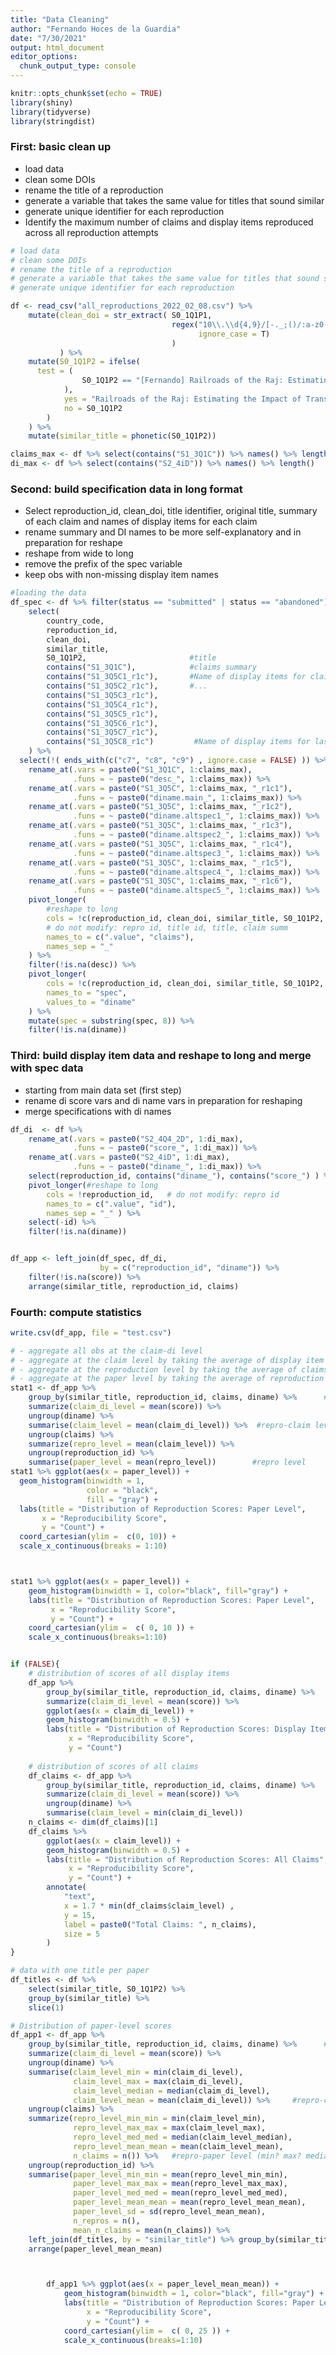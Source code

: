 ```yaml
---
title: "Data Cleaning"
author: "Fernando Hoces de la Guardia"
date: "7/30/2021"
output: html_document
editor_options: 
  chunk_output_type: console
---
```


```r
knitr::opts_chunk$set(echo = TRUE)
library(shiny)
library(tidyverse)
library(stringdist)
```

### First: basic clean up  
- load data  
- clean some DOIs  
- rename the title of a reproduction  
- generate a variable that takes the same value for titles that sound similar  
- generate unique identifier for each reproduction  
- Identify the maximum number of claims and display items reproduced across all reproduction attempts



```r
# load data
# clean some DOIs
# rename the title of a reproduction
# generate a variable that takes the same value for titles that sound similar
# generate unique identifier for each reproduction

df <- read_csv("all_reproductions_2022_02_08.csv") %>%
    mutate(clean_doi = str_extract( S0_1Q1P1,
                                    regex("10\\.\\d{4,9}/[-._;()/:a-z0-9]+$",   #Explain regex
                                          ignore_case = T) 
                                    )
           ) %>%
    mutate(S0_1Q1P2 = ifelse(
      test = (
                S0_1Q1P2 == "[Fernando] Railroads of the Raj: Estimating the Impact of Transportation Infrastructure"
            ),
            yes = "Railroads of the Raj: Estimating the Impact of Transportation Infrastructure",
            no = S0_1Q1P2
        )
    ) %>%
    mutate(similar_title = phonetic(S0_1Q1P2)) 

claims_max <- df %>% select(contains("S1_3Q1C")) %>% names() %>% length()
di_max <- df %>% select(contains("S2_4iD")) %>% names() %>% length()

```


### Second: build specification data in long format 
- Select reproduction_id, clean_doi, title identifier, original title, summary of each claim and names of display items for each claim
- rename summary and DI names to be more self-explanatory and in preparation for reshape
- reshape from wide to long
- remove the prefix of the spec variable
- keep obs with non-missing display item names

```r

#loading the data
df_spec <- df %>% filter(status == "submitted" | status == "abandoned") %>%
    select(
        country_code,
        reproduction_id,
        clean_doi,
        similar_title,
        S0_1Q1P2,                       #title
        contains("S1_3Q1C"),            #claims summary
        contains("S1_3Q5C1_r1c"),       #Name of display items for claim 1
        contains("S1_3Q5C2_r1c"),       #...
        contains("S1_3Q5C3_r1c"),
        contains("S1_3Q5C4_r1c"),
        contains("S1_3Q5C5_r1c"),
        contains("S1_3Q5C6_r1c"),
        contains("S1_3Q5C7_r1c"),
        contains("S1_3Q5C8_r1c")         #Name of display items for last claim 
    ) %>% 
  select(!( ends_with(c("c7", "c8", "c9") , ignore.case = FALSE) )) %>% 
    rename_at(.vars = paste0("S1_3Q1C", 1:claims_max),
              .funs = ~ paste0("desc_", 1:claims_max)) %>% 
    rename_at(.vars = paste0("S1_3Q5C", 1:claims_max, "_r1c1"),
              .funs = ~ paste0("diname.main_", 1:claims_max)) %>% 
    rename_at(.vars = paste0("S1_3Q5C", 1:claims_max, "_r1c2"),
              .funs = ~ paste0("diname.altspec1_", 1:claims_max)) %>% 
    rename_at(.vars = paste0("S1_3Q5C", 1:claims_max, "_r1c3"),
              .funs = ~ paste0("diname.altspec2_", 1:claims_max)) %>% 
    rename_at(.vars = paste0("S1_3Q5C", 1:claims_max, "_r1c4"),
              .funs = ~ paste0("diname.altspec3_", 1:claims_max)) %>% 
    rename_at(.vars = paste0("S1_3Q5C", 1:claims_max, "_r1c5"),
              .funs = ~ paste0("diname.altspec4_", 1:claims_max)) %>% 
    rename_at(.vars = paste0("S1_3Q5C", 1:claims_max, "_r1c6"),
              .funs = ~ paste0("diname.altspec5_", 1:claims_max)) %>% 
    pivot_longer(
        #reshape to long
        cols = !c(reproduction_id, clean_doi, similar_title, S0_1Q1P2, country_code),
        # do not modify: repro id, title id, title, claim summ
        names_to = c(".value", "claims"),
        names_sep = "_"
    ) %>% 
    filter(!is.na(desc)) %>% 
    pivot_longer(
        cols = !c(reproduction_id, clean_doi, similar_title, S0_1Q1P2, claims, desc, country_code),
        names_to = "spec", 
        values_to = "diname"    
    ) %>% 
    mutate(spec = substring(spec, 8)) %>% 
    filter(!is.na(diname)) 

```



### Third: build display item data and reshape to long and merge with spec data  
- starting from main data set (first step)
- rename di score vars and di name vars in preparation for reshaping
- merge specifications with di names

```r
df_di  <- df %>%
    rename_at(.vars = paste0("S2_4Q4_2D", 1:di_max),
              .funs = ~ paste0("score_", 1:di_max)) %>% 
    rename_at(.vars = paste0("S2_4iD", 1:di_max),
              .funs = ~ paste0("diname_", 1:di_max)) %>% 
    select(reproduction_id, contains("diname_"), contains("score_") ) %>% 
    pivot_longer(#reshape to long
        cols = !reproduction_id,   # do not modify: repro id
        names_to = c(".value", "id"),
        names_sep = "_" ) %>%  
    select(-id) %>% 
    filter(!is.na(diname)) 


df_app <- left_join(df_spec, df_di, 
                    by = c("reproduction_id", "diname")) %>% 
    filter(!is.na(score)) %>% 
    arrange(similar_title, reproduction_id, claims)

```


### Fourth: compute statistics 


```r

write.csv(df_app, file = "test.csv")

# - aggregate all obs at the claim-di level
# - aggregate at the claim level by taking the average of display item (one per di)
# - aggregate at the reproduction level by taking the average of claims (one per claim)
# - aggregate at the paper level by taking the average of reproduction (one per repro)
stat1 <- df_app %>% 
    group_by(similar_title, reproduction_id, claims, diname) %>%      #repro-claim-di level (min? max? median? it should not matter)
    summarize(claim_di_level = mean(score)) %>% 
    ungroup(diname) %>% 
    summarise(claim_level = mean(claim_di_level)) %>%  #repro-claim level (min? max? median?)
    ungroup(claims) %>% 
    summarize(repro_level = mean(claim_level)) %>% 
    ungroup(reproduction_id) %>% 
    summarise(paper_level = mean(repro_level))        #repro level 
stat1 %>% ggplot(aes(x = paper_level)) +
  geom_histogram(binwidth = 1,
                 color = "black",
                 fill = "gray") +
  labs(title = "Distribution of Reproduction Scores: Paper Level",
       x = "Reproducibility Score",
       y = "Count") +
  coord_cartesian(ylim =  c(0, 10)) +
  scale_x_continuous(breaks = 1:10)



stat1 %>% ggplot(aes(x = paper_level)) + 
    geom_histogram(binwidth = 1, color="black", fill="gray") +
    labs(title = "Distribution of Reproduction Scores: Paper Level", 
         x = "Reproducibility Score", 
         y = "Count") +
    coord_cartesian(ylim =  c( 0, 10 )) +
    scale_x_continuous(breaks=1:10)


if (FALSE){
    # distribution of scores of all display items
    df_app %>% 
        group_by(similar_title, reproduction_id, claims, diname) %>%      #repro-claim-di level (min? max? median? it should not matter)
        summarize(claim_di_level = mean(score)) %>% 
        ggplot(aes(x = claim_di_level)) + 
        geom_histogram(binwidth = 0.5) +
        labs(title = "Distribution of Reproduction Scores: Display Items", 
             x = "Reproducibility Score", 
             y = "Count") 
    
    # distribution of scores of all claims
    df_claims <- df_app %>% 
        group_by(similar_title, reproduction_id, claims, diname) %>%      #repro-claim-di level (min? max? median? it should not matter)
        summarize(claim_di_level = mean(score)) %>% 
        ungroup(diname) %>% 
        summarise(claim_level = min(claim_di_level))
    n_claims <- dim(df_claims)[1]
    df_claims %>% 
        ggplot(aes(x = claim_level)) + 
        geom_histogram(binwidth = 0.5) +
        labs(title = "Distribution of Reproduction Scores: All Claims", 
             x = "Reproducibility Score", 
             y = "Count") +
        annotate(
            "text",
            x = 1.7 * min(df_claims$claim_level) ,
            y = 15,
            label = paste0("Total Claims: ", n_claims),
            size = 5
        ) 
}

# data with one title per paper
df_titles <- df %>% 
    select(similar_title, S0_1Q1P2) %>% 
    group_by(similar_title) %>% 
    slice(1)

# Distribution of paper-level scores
df_app1 <- df_app %>% 
    group_by(similar_title, reproduction_id, claims, diname) %>%      #agg at repro-claim-di level (min? max? median? it should not matter)
    summarize(claim_di_level = mean(score)) %>% 
    ungroup(diname) %>% 
    summarise(claim_level_min = min(claim_di_level), 
              claim_level_max = max(claim_di_level), 
              claim_level_median = median(claim_di_level), 
              claim_level_mean = mean(claim_di_level)) %>%     #repro-claim level (min? max? median? across DIs)
    ungroup(claims) %>% 
    summarize(repro_level_min_min = min(claim_level_min),
              repro_level_max_max = max(claim_level_max),
              repro_level_med_med = median(claim_level_median),
              repro_level_mean_mean = mean(claim_level_mean),
              n_claims = n()) %>%   #repro-paper level (min? max? median? across claims)
    ungroup(reproduction_id) %>% 
    summarise(paper_level_min_min = mean(repro_level_min_min), 
              paper_level_max_max = mean(repro_level_max_max), 
              paper_level_med_med = mean(repro_level_med_med), 
              paper_level_mean_mean = mean(repro_level_mean_mean), 
              paper_level_sd = sd(repro_level_mean_mean), 
              n_repros = n(), 
              mean_n_claims = mean(n_claims)) %>% 
    left_join(df_titles, by = "similar_title") %>% group_by(similar_title) %>%
    arrange(paper_level_mean_mean) 



        df_app1 %>% ggplot(aes(x = paper_level_mean_mean)) + 
            geom_histogram(binwidth = 1, color="black", fill="gray") +
            labs(title = "Distribution of Reproduction Scores: Paper Level", 
                 x = "Reproducibility Score", 
                 y = "Count") +
            coord_cartesian(ylim =  c( 0, 25 )) +
            scale_x_continuous(breaks=1:10)

```

